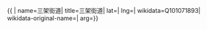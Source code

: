 {{ {{{1|PRC admin/showdata}}}|
name=三架街道|
title=三架街道|
lat=|
lng=|
wikidata=Q101071893|
wikidata-original-name=|
arg={{{arg|}}}}}